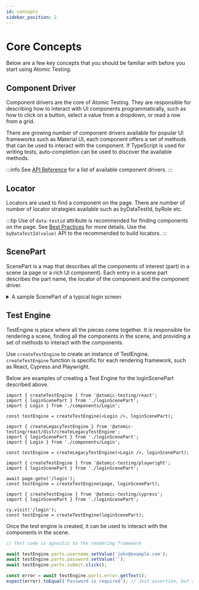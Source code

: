 ```yaml
---
id: concepts
sidebar_position: 2
---
```


# Core Concepts

Below are a few key concepts that you should be familiar with before you start using Atomic Testing.

## Component Driver

Component drivers are the core of Atomic Testing. They are responsible for describing how to interact with UI components programmatically, such as how to click on a button, select a value from a dropdown, or read a row from a grid.

There are growing number of component drivers available for popular UI frameworks such as Material UI, each component offers a set of methods that can be used to interact with the component. If TypeScript is used for writing tests,
auto-completion can be used to discover the available methods.

:::info
See [API Reference](./api.mdx#component-drivers) for a list of available component drivers.
:::

## Locator

Locators are used to find a component on the page. There are number of number of locator strategies available such as byDataTestId, byRole etc.

:::tip
Use of `data-testid` attribute is recommended for finding components on the page. See [Best Practices](./best-practices.mdx#data-testid) for more details. Use the `byDataTestId(value)` API to the recommended to build locators.
:::

## ScenePart

ScenePart is a map that describes all the components of interest (part) in a scene (a page or a rich UI component). Each entry in a scene part describes the part name, the locator of the component and the component driver.

<details>
  <summary>A sample ScenePart of a typical login screen</summary>

```ts
import { ScenePart } from '@atomic-testing/core';
import { HTMLAnchorDriver, HTMLElementDriver } from '@atomic-testing/component-driver-html';
import { ButtonDriver, TextFieldDriver } from '@atomic-testing/component-driver-mui-v5';

const loginScenePart: ScenePart = {
  username: {
    locator: byDataTestId('username'),
    driver: TextFieldDriver,
  },
  password: {
    locator: byDataTestId('password'),
    driver: TextFieldDriver,
  },
  error: {
    locator: byDataTestId('error-display'),
    driver: HTMLElementDriver,
  },
  submit: {
    locator: byDataTestId('submit'),
    driver: ButtonDriver,
  },
  forgetPassword: {
    locator: byDataTestId('forget-password'),
    driver: HTMLAnchorDriver,
  },
} satisfies ScenePart;
```

</details>

## Test Engine

TestEngine is place where all the pieces come together. It is responsible for rendering a scene, finding all the components in the scene, and providing a set of methods to interact with the components.

Use `createTestEngine` to create an instance of TestEngine. `createTestEngine` function is specific for each rendering framework, such as React, Cypress and Playwright.

Below are examples of creating a Test Engine for the loginScenePart described above.


<Tabs>

<TabItem value="react" label="React 18+">

```tsx
import { createTestEngine } from '@atomic-testing/react';
import { loginScenePart } from './loginScenePart';
import { Login } from './components/Login';

const testEngine = createTestEngine(<Login />, loginScenePart);
```

</TabItem>

<TabItem value="react-legacy" label="React 17">

```tsx
import { createLegacyTestEngine } from '@atomic-testing/react/dist/createLegacyTestEngine';
import { loginScenePart } from './loginScenePart';
import { Login } from './components/Login';

const testEngine = createLegacyTestEngine(<Login />, loginScenePart);
```

</TabItem>

<TabItem value="playwright" label="Playwright">

```tsx
import { createTestEngine } from '@atomic-testing/playwright';
import { loginScenePart } from './loginScenePart';

await page.goto('/login');
const testEngine = createTestEngine(page, loginScenePart);
```

</TabItem>

<TabItem value="cypress" label="Cypress">

```tsx
import { createTestEngine } from '@atomic-testing/cypress';
import { loginScenePart } from './loginScenePart';

cy.visit('/login');
const testEngine = createTestEngine(loginScenePart);
```

</TabItem>
</Tabs>

Once the test engine is created, it can be used to interact with the components in the scene.

```ts
// Test code is agnostic to the rendering framework

await testEngine.parts.username.setValue('john@example.com');
await testEngine.parts.password.setValue('');
await testEngine.parts.submit.click();

const error = await testEngine.parts.error.getText();
expect(error).toEqual('Password is required'); // Jest assertion, but any assertion library can be used
```

